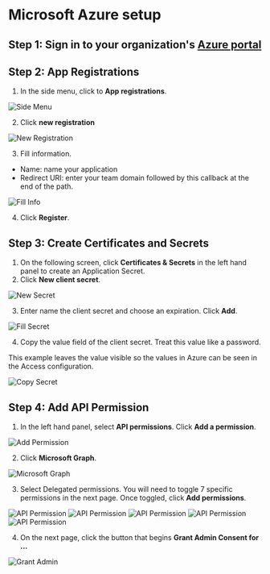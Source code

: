 # Microsoft Azure setup

## Step 1: Sign in to your organization's [Azure portal](https://portal.azure.com/)

## Step 2: App Registrations

1.	In the side menu, click to **App registrations**.

![Side Menu](/img/security-center/zta/azure-side-menu.png)

2.	Click **new registration**

![New Registration](/img/security-center/zta/azure-new-registration.png)

3.	Fill information.
-	Name: name your application
-	Redirect URI: enter your team domain followed by this callback at the end of the path.

![Fill Info](/img/security-center/zta/azure-fill-info.png)

4.	Click **Register**.

## Step 3: Create Certificates and Secrets

1.	On the following screen, click **Certificates & Secrets** in the left hand panel to create an
Application Secret.
2.	Click **New client secret**.

![New Secret](/img/security-center/zta/azure-new-secret.png)

3.	Enter name the client secret and choose an expiration. Click **Add**.

![Fill Secret](/img/security-center/zta/azure-fill-secret.png)

4.	Copy the value field of the client secret. Treat this value like a password.

This example leaves the value visible so the values in Azure can be seen in the Access
configuration.

![Copy Secret](/img/security-center/zta/azure-copy-secret.png)

## Step 4: Add API Permission

1.	In the left hand panel, select **API permissions**. Click **Add a permission**.

![Add Permission](/img/security-center/zta/azure-add-permission.png)

2.	Click **Microsoft Graph**.

![Microsoft Graph](/img/security-center/zta/azure-microsoft-graph.png)

3.	Select Delegated permissions. You will need to toggle 7 specific permissions in the next
page. Once toggled, click **Add permissions**.

![API Permission](/img/security-center/zta/azure-api-permissions-1.png)
![API Permission](/img/security-center/zta/azure-api-permissions-2.png)
![API Permission](/img/security-center/zta/azure-api-permissions-3.png)
![API Permission](/img/security-center/zta/azure-api-permissions-4.png)
![API Permission](/img/security-center/zta/azure-api-permissions-5.png)

4.	On the next page, click the button that begins **Grant Admin Consent for ...**

![Grant Admin](/img/security-center/zta/azure-grant-admin.png)

